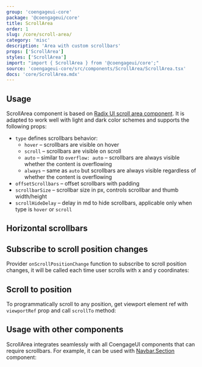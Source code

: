 ```yaml
---
group: 'coengageui-core'
package: '@coengageui/core'
title: ScrollArea
order: 1
slug: /core/scroll-area/
category: 'misc'
description: 'Area with custom scrollbars'
props: ['ScrollArea']
styles: ['ScrollArea']
import: "import { ScrollArea } from '@coengageui/core';"
source: 'coengageui-core/src/components/ScrollArea/ScrollArea.tsx'
docs: 'core/ScrollArea.mdx'
---
```



## Usage

ScrollArea component is based on [Radix UI scroll area component](https://www.radix-ui.com/docs/primitives/components/scroll-area).
It is adapted to work well with light and dark color schemes and supports the following props:

- `type` defines scrollbars behavior:
  - `hover` – scrollbars are visible on hover
  - `scroll` – scrollbars are visible on scroll
  - `auto` – similar to `overflow: auto` – scrollbars are always visible whether the content is overflowing
  - `always` – same as `auto` but scrollbars are always visible regardless of whether the content is overflowing
- `offsetScrollbars` – offset scrollbars with padding
- `scrollbarSize` – scrollbar size in px, controls scrollbar and thumb width/height
- `scrollHideDelay` – delay in md to hide scrollbars, applicable only when type is `hover` or `scroll`

<Demo data={ScrollAreaDemos.configurator} />

## Horizontal scrollbars

<Demo data={ScrollAreaDemos.horizontal} />

## Subscribe to scroll position changes

Provider `onScrollPositionChange` function to subscribe to scroll position changes,
it will be called each time user scrolls with x and y coordinates:

<Demo data={ScrollAreaDemos.scrollPosition} />

## Scroll to position

To programmatically scroll to any position,
get viewport element ref with `viewportRef` prop and call `scrollTo` method:

<Demo data={ScrollAreaDemos.scrollTo} />

## Usage with other components

ScrollArea integrates seamlessly with all CoengageUI components that can require scrollbars.
For example, it can be used with [Navbar.Section](/core/app-shell/) component:

<Demo data={AppShellDemos.scrollbars} />
